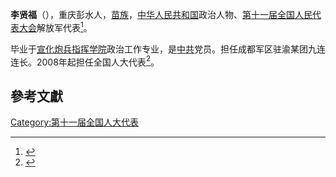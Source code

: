 '''李贤福'''（{{bd|1977年||}}），重庆彭水人，[[苗族|苗族]]，[[中华人民共和国|中华人民共和国]]政治人物、[[第十一届全国人民代表大会|第十一届全国人民代表大会]]解放军代表<ref>{{cite web|author=新华网|title=第十一届全国人大代表|url=http://news.xinhuanet.com/ziliao/2008-03/03/content_7708230.htm?node=36628|publisher=新华网|accessdate=2014-01-07|archive-date=2014-01-10|archive-url=https://web.archive.org/web/20140110211415/http://news.xinhuanet.com/ziliao/2008-03/03/content_7708230.htm?node=36628|dead-url=no}}</ref>。

毕业于[[宣化炮兵指挥学院|宣化炮兵指挥学院]]政治工作专业，是[[中共|中共]]党员。担任成都军区驻渝某团九连连长。2008年起担任全国人大代表<ref>{{cite news|title=全国人大代表信息-李贤福|url= http://210.82.31.1:8084/delegate/viewDelegate.action?dbid=112823|accessdate=2013-04-05|newspaper=全国人大网|archive-url=https://web.archive.org/web/20140528031006/http://www.npc.gov.cn/delegate/viewDelegate.action?dbid=112823|archive-date=2014-05-28|dead-url=yes}}</ref>。

==參考文獻==
{{reflist}}
[[Category:第十一届全国人大代表|Category:第十一届全国人大代表]]